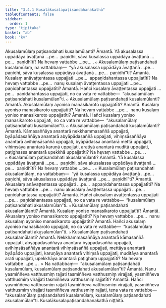 ```yaml
---
title: "3.4.1 Kusalākusalapaṭisandahanakathā"
tableOfContents: false
sidebar:
  order: 1
type: "tipitaka"
basket: "ab"
book: "kv"
---
```



<DynamicBreadcrumb />

<Division number="686" book="kv">

<Paragraph number="2204" book="kv">
Akusalamūlaṃ paṭisandahati kusalamūlanti? Āmantā. Yā akusalassa uppādāya āvaṭṭanā …pe…  paṇidhi, sāva kusalassa uppādāya āvaṭṭanā …pe…  paṇidhīti? Na hevaṃ vattabbe …pe… .
</Paragraph>

<Paragraph number="2205" book="kv">
๐ Akusalamūlaṃ paṭisandahati kusalamūlaṃ, na vattabbaṃ—  “yā akusalassa uppādāya āvaṭṭanā …pe…  paṇidhi, sāva kusalassa uppādāya āvaṭṭanā …pe…  paṇidhī”ti? Āmantā. Kusalaṃ anāvaṭṭentassa uppajjati …pe…  appaṇidahantassa uppajjatīti? Na hevaṃ vattabbe …pe…  nanu kusalaṃ āvaṭṭentassa uppajjati …pe…  paṇidahantassa uppajjatīti? Āmantā. Hañci kusalaṃ āvaṭṭentassa uppajjati …pe…  paṇidahantassa uppajjati, no ca vata re vattabbe—  “akusalamūlaṃ paṭisandahati kusalamūlan”ti.
</Paragraph>

</Division>
<Division number="687" book="kv">

<Paragraph number="2206" book="kv">
๐ Akusalamūlaṃ paṭisandahati kusalamūlanti? Āmantā. Akusalamūlaṃ ayoniso manasikaroto uppajjatīti? Āmantā. Kusalaṃ ayoniso manasikaroto uppajjatīti? Na hevaṃ vattabbe …pe…  nanu kusalaṃ yoniso manasikaroto uppajjatīti? Āmantā. Hañci kusalaṃ yoniso manasikaroto uppajjati, no ca vata re vattabbe—  “akusalamūlaṃ paṭisandahati kusalamūlan”ti.
</Paragraph>

<Paragraph number="2207" book="kv">
๐ Akusalamūlaṃ paṭisandahati kusalamūlanti? Āmantā. Kāmasaññāya anantarā nekkhammasaññā uppajjati, byāpādasaññāya anantarā abyāpādasaññā uppajjati, vihiṃsāsaññāya anantarā avihiṃsāsaññā uppajjati, byāpādassa anantarā mettā uppajjati, vihiṃsāya anantarā karuṇā uppajjati, aratiyā anantarā muditā uppajjati, paṭighassa anantarā upekkhā uppajjatīti? Na hevaṃ vattabbe …pe… .
</Paragraph>

</Division>
<Division number="688" book="kv">

<Paragraph number="2208" book="kv">
๐ Kusalamūlaṃ paṭisandahati akusalamūlanti? Āmantā. Yā kusalassa uppādāya āvaṭṭanā …pe…  paṇidhi, sāva akusalassa uppādāya āvaṭṭanā …pe…  paṇidhīti? Na hevaṃ vattabbe …pe… .
</Paragraph>

<Paragraph number="2209" book="kv">
๐ Kusalamūlaṃ paṭisandahati akusalamūlaṃ, na vattabbaṃ—  “yā kusalassa uppādāya āvaṭṭanā …pe…  paṇidhi, sāva akusalassa uppādāya āvaṭṭanā …pe…  paṇidhī”ti? Āmantā. Akusalaṃ anāvaṭṭentassa uppajjati …pe…  appaṇidahantassa uppajjatīti? Na hevaṃ vattabbe …pe…  nanu akusalaṃ āvaṭṭentassa uppajjati …pe…  paṇidahantassa uppajjatīti? Āmantā. Hañci akusalaṃ āvaṭṭentassa uppajjati …pe…  paṇidahantassa uppajjati, no ca vata re vattabbe—  “kusalamūlaṃ paṭisandahati akusalamūlan”ti.
</Paragraph>

</Division>
<Division number="689" book="kv">

<Paragraph number="2210" book="kv">
๐ Kusalamūlaṃ paṭisandahati akusalamūlanti? Āmantā. Kusalaṃ yoniso manasikaroto uppajjatīti? Āmantā. Akusalaṃ yoniso manasikaroto uppajjatīti? Na hevaṃ vattabbe …pe…  nanu akusalaṃ ayoniso manasikaroto uppajjatīti? Āmantā. Hañci akusalaṃ ayoniso manasikaroto uppajjati, no ca vata re vattabbe—  “kusalamūlaṃ paṭisandahati akusalamūlan”ti.
</Paragraph>

<Paragraph number="2211" book="kv">
๐ Kusalamūlaṃ paṭisandahati akusalamūlanti? Āmantā. Nekkhammasaññāya anantarā kāmasaññā uppajjati, abyāpādasaññāya anantarā byāpādasaññā uppajjati, avihiṃsāsaññāya anantarā vihiṃsāsaññā uppajjati, mettāya anantarā byāpādo uppajjati, karuṇāya anantarā vihiṃsā uppajjati, muditāya anantarā arati uppajjati, upekkhāya anantarā paṭighaṃ uppajjatīti? Na hevaṃ vattabbe …pe… .
</Paragraph>

</Division>
<Division number="690" book="kv">

<Paragraph number="2212" book="kv">
× Na vattabbaṃ—  “akusalamūlaṃ paṭisandahati kusalamūlaṃ, kusalamūlaṃ paṭisandahati akusalamūlan”ti? Āmantā. Nanu yasmiññeva vatthusmiṃ rajjati tasmiññeva vatthusmiṃ virajjati, yasmiññeva vatthusmiṃ virajjati tasmiññeva vatthusmiṃ rajjatīti? Āmantā. Hañci yasmiññeva vatthusmiṃ rajjati tasmiññeva vatthusmiṃ virajjati, yasmiññeva vatthusmiṃ virajjati tasmiññeva vatthusmiṃ rajjati, tena vata re vattabbe—  “akusalamūlaṃ paṭisandahati kusalamūlaṃ, kusalamūlaṃ paṭisandahati akusalamūlan”ti.

</Paragraph>
</Division>

<Paragraph number="2213" type="center" book="kv">
Kusalākusalapaṭisandahanakathā niṭṭhitā.
</Paragraph>